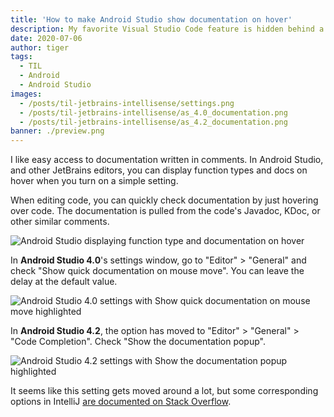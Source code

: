 ```yaml
---
title: 'How to make Android Studio show documentation on hover'
description: My favorite Visual Studio Code feature is hidden behind a setting in Android Studio.
date: 2020-07-06
author: tiger
tags:
  - TIL
  - Android
  - Android Studio
images:
  - /posts/til-jetbrains-intellisense/settings.png
  - /posts/til-jetbrains-intellisense/as_4.0_documentation.png
  - /posts/til-jetbrains-intellisense/as_4.2_documentation.png
banner: ./preview.png
---
```


I like easy access to documentation written in comments. In Android Studio, and other JetBrains editors, you can display function types and docs on hover when you turn on a simple setting.

When editing code, you can quickly check documentation by just hovering over code. The documentation is pulled from the code's Javadoc, KDoc, or other similar comments.

![Android Studio displaying function type and documentation on hover](./preview.png)

In **Android Studio 4.0**'s settings window, go to "Editor" > "General" and check "Show quick documentation on mouse move". You can leave the delay at the default value.

![Android Studio 4.0 settings with Show quick documentation on mouse move highlighted](/posts/til-jetbrains-intellisense/as_4.0_documentation.png)

In **Android Studio 4.2**, the option has moved to "Editor" > "General" > "Code Completion". Check "Show the documentation popup".

![Android Studio 4.2 settings with Show the documentation popup highlighted](/posts/til-jetbrains-intellisense/as_4.2_documentation.png)

It seems like this setting gets moved around a lot, but some corresponding options in IntelliJ [are documented on Stack Overflow](https://stackoverflow.com/questions/6615516/intellij-show-javadocs-tooltip-on-mouse-over).
